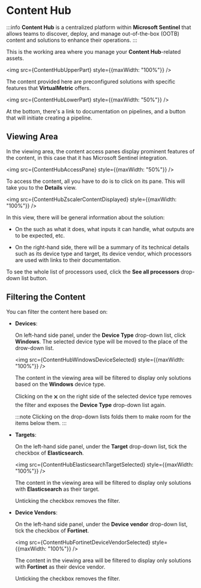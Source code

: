 


# Content Hub

:::info
**Content Hub** is a centralized platform within **Microsoft Sentinel** that allows teams to discover, deploy, and manage out-of-the-box (OOTB) content and solutions to enhance their operations.
:::

This is the working area where you manage your **Content Hub**-related assets.

<img src={ContentHubUpperPart} style={{maxWidth: "100%"}} />

The content provided here are preconfigured solutions with specific features that **VirtualMetric** offers.

<img src={ContentHubLowerPart} style={{maxWidth: "50%"}} />

At the bottom, there's a link to documentation on pipelines, and a button that will initiate creating a pipeline.

## Viewing Area

In the viewing area, the content access panes display prominent features of the content, in this case that it has Microsoft Sentinel integration.

<img src={ContentHubAccessPane} style={{maxWidth: "50%"}} />

To access the content, all you have to do is to click on its pane. This will take you to the **Details** view.

<img src={ContentHubZscalerContentDisplayed} style={{maxWidth: "100%"}} />

In this view, there will be general information about the solution:

- On the such as what it does, what inputs it can handle, what outputs are to be expected, etc.

- On the right-hand side, there will be a summary of its technical details such as its device type and target, its device vendor, which processors are used with links to their documentation.

To see the whole list of processors used, click the **See all processors** drop-down list button.

## Filtering the Content

You can filter the content here based on:

- **Devices**:

  On left-hand side panel, under the **Device Type** drop-down list, click **Windows**. The selected device type will be moved to the place of the drow-down list.

  <img src={ContentHubWindowsDeviceSelected} style={{maxWidth: "100%"}} />

  The content in the viewing area will be filtered to display only solutions based on the **Windows** device type.

  Clicking on the &#128473; on the right side of the selected device type  removes the filter and exposes the **Device Type** drop-down list again.

  :::note
  Clicking on the drop-down lists folds them to make room for the items below them.
  :::

- **Targets**:

  On the left-hand side panel, under the **Target** drop-down list, tick the checkbox of **Elasticsearch**.

  <img src={ContentHubElasticsearchTargetSelected} style={{maxWidth: "100%"}} />

  The content in the viewing area will be filtered to display only solutions with **Elasticsearch** as their target.

  Unticking the checkbox removes the filter.

- **Device Vendors**:

  On the left-hand side panel, under the **Device vendor** drop-down list, tick the checkbox of **Fortinet**.

  <img src={ContentHubFortinetDeviceVendorSelected} style={{maxWidth: "100%"}} />

  The content in the viewing area will be filtered to display only solutions with **Fortinet** as their device vendor.

  Unticking the checkbox removes the filter.
